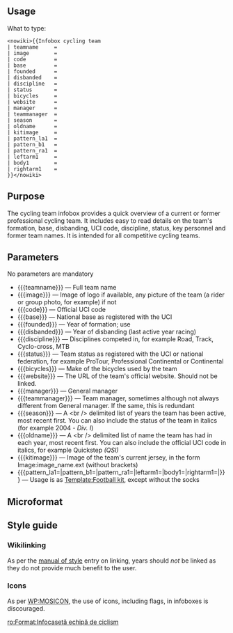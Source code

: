 {{Documentation subpage}}
<!-- EDIT TEMPLATE DOCUMENTATION BELOW THIS LINE -->

==Usage==
What to type:
<pre><nowiki>{{Infobox cycling team
| teamname     = 
| image        = 
| code         = 
| base         = 
| founded      = 
| disbanded    = 
| discipline   = 
| status       = 
| bicycles     = 
| website      = 
| manager      = 
| teammanager  = 
| season       = 
| oldname      = 
| kitimage     = 
| pattern_la1  = 
| pattern_b1   = 
| pattern_ra1  = 
| leftarm1     = 
| body1        = 
| rightarm1    = 
}}</nowiki></pre>

==Purpose==
The cycling team infobox provides a quick overview of a current or former professional cycling team. It includes easy to read details on the team's formation, base, disbanding, UCI code, discipline, status, key personnel and former team names. It is intended for all competitive cycling teams.

==Parameters==

No parameters are mandatory

*<nowiki>{{{teamname}}}</nowiki> &mdash; Full team name
*<nowiki>{{{image}}}</nowiki> &mdash; Image of logo if available, any picture of the team (a rider or group photo, for example) if not
*<nowiki>{{{code}}}</nowiki> &mdash; Official UCI code
*<nowiki>{{{base}}}</nowiki> &mdash; National base as registered with the UCI
*<nowiki>{{{founded}}}</nowiki> &mdash; Year of formation; use {{Tl|Start date}}
*<nowiki>{{{disbanded}}}</nowiki> &mdash; Year of disbanding (last active year racing)
*<nowiki>{{{discipline}}}</nowiki> &mdash; Disciplines competed in, for example Road, Track, Cyclo-cross, MTB
*<nowiki>{{{status}}}</nowiki> &mdash; Team status as registered with the UCI or national federation, for example ProTour, Professional Continental or Continental
*<nowiki>{{{bicycles}}}</nowiki> &mdash; Make of the bicycles used by the team
*<nowiki>{{{website}}}</nowiki> &mdash; The URL of the team's official website. Should not be linked.
*<nowiki>{{{manager}}}</nowiki> &mdash; General manager
*<nowiki>{{{teammanager}}}</nowiki> &mdash; Team manager, sometimes although not always different from General manager. If the same, this is redundant
*<nowiki>{{{season}}}</nowiki> &mdash; A &lt;br /&gt; delimited list of years the team has been active, most recent first. You can also include the status of the team in italics (for example 2004 - ''Div. I'')
*<nowiki>{{{oldname}}}</nowiki> &mdash; A &lt;br /&gt; delimited list of name the team has had in each year, most recent first. You can also include the official UCI code in italics, for example Quickstep ''(QSI)''
*<nowiki>{{{kitimage}}}</nowiki> &mdash; Image of the team's current jersey, in the form Image:image_name.ext (without brackets)
*<nowiki>{{{pattern_la1=|pattern_b1=|pattern_ra1=|leftarm1=|body1=|rightarm1=|}}}</nowiki> &mdash; Usage is as [[Template:Football kit]], except without the socks

==Microformat==
{{UF-hcard-org}}

== Style guide ==
=== Wikilinking ===
As per the [[Wikipedia:Manual of Style (links)|manual of style]] entry on linking, years should ''not'' be linked as they do not provide much benefit to the user.

===Icons===
As per [[WP:MOSICON]], the use of icons, including flags, in infoboxes is discouraged.

<includeonly>
<!-- ADD CATEGORIES BELOW THIS LINE -->

[[Category:Cycling infobox templates|{{PAGENAME}}]]

<!-- ADD INTERWIKIS BELOW THIS LINE -->

</includeonly>

<includeonly>
[[ro:Format:Infocasetă echipă de ciclism]]
</includeonly>